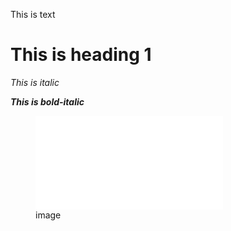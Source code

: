 This is text

# This is heading 1

*This is italic*

***This is bold-italic***

![image](figures/logo.pdf)
